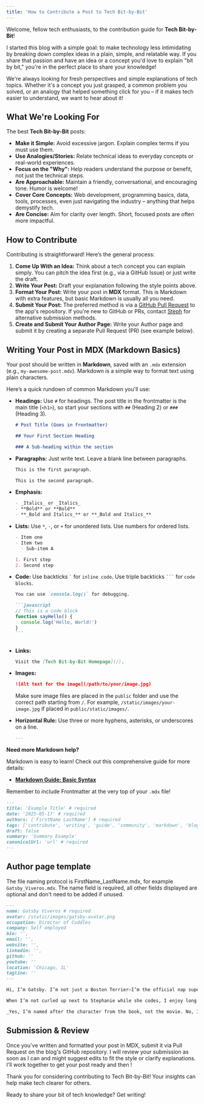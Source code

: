 ```yaml
---
title: 'How to Contribute a Post to Tech Bit-by-Bit'
---
```


Welcome, fellow tech enthusiasts, to the contribution guide for **Tech Bit-by-Bit**!

I started this blog with a simple goal: to make technology less intimidating by breaking down complex ideas in a plain, simple, and relatable way. If you share that passion and have an idea or a concept you'd love to explain "bit by bit," you're in the perfect place to share your knowledge!

We're always looking for fresh perspectives and simple explanations of tech topics. Whether it's a concept you just grasped, a common problem you solved, or an analogy that helped something click for you – if it makes tech easier to understand, we want to hear about it!

## What We're Looking For

The best **Tech Bit-by-Bit** posts:

- **Make it Simple:** Avoid excessive jargon. Explain complex terms if you must use them.
- **Use Analogies/Stories:** Relate technical ideas to everyday concepts or real-world experiences.
- **Focus on the "Why":** Help readers understand the purpose or benefit, not just the technical steps.
- **Are Approachable:** Maintain a friendly, conversational, and encouraging tone. Humor is welcome!
- **Cover Core Concepts:** Web development, programming basics, data, tools, processes, even just navigating the industry – anything that helps demystify tech.
- **Are Concise:** Aim for clarity over length. Short, focused posts are often more impactful.

## How to Contribute

Contributing is straightforward! Here’s the general process:

1.  **Come Up With an Idea:** Think about a tech concept you can explain simply. You can pitch the idea first (e.g., via a GitHub Issue) or just write the draft.
2.  **Write Your Post:** Draft your explanation following the style points above.
3.  **Format Your Post:** Write your post in **MDX** format. This is Markdown with extra features, but basic Markdown is usually all you need.
4.  **Submit Your Post:** The preferred method is via a [GitHub Pull Request](https://github.com/MidKnight92/techBitbyBit/pulls) to the app's repository. If you're new to GitHub or PRs, contact [Steph](mailto:techbitbybitmedia@gmail.com) for alternative submission methods.
5.  **Create and Submit Your Author Page:** Write your Author page and submit it by creating a separate Pull Request (PR) (see example below).

## Writing Your Post in MDX (Markdown Basics)

Your post should be written in **Markdown**, saved with an `.mdx` extension (e.g., `my-awesome-post.mdx`). Markdown is a simple way to format text using plain characters.

Here’s a quick rundown of common Markdown you'll use:

- **Headings:** Use `#` for headings. The post title in the frontmatter is the main title (`<h1>`), so start your sections with `##` (Heading 2) or `###` (Heading 3).

  ```markdown
  # Post Title (Goes in frontmatter)

  ## Your First Section Heading

  ### A Sub-heading within the section
  ```

- **Paragraphs:** Just write text. Leave a blank line between paragraphs.

  ```markdown
  This is the first paragraph.

  This is the second paragraph.
  ```

- **Emphasis:**

    ```markdown
    - _Italics_ or _Italics_
    - **Bold** or **Bold**
    - **_Bold and Italics_** or **_Bold and Italics_**
    ```
- **Lists:** Use `*`, `-`, or `+` for unordered lists. Use numbers for ordered lists.

  ```markdown
  - Item one
  - Item two
    - Sub-item A

  1. First step
  2. Second step
  ```

- **Code:** Use backticks `` ` `` for `inline code`. Use triple backticks ` ``` ` for `code blocks`.

  ````markdown
  You can use `console.log()` for debugging.

  ```javascript
  // This is a code block
  function sayHello() {
    console.log('Hello, World!')
  }
  ```
  ````

  ```

  ```

- **Links:**
  ```markdown
  Visit the [Tech Bit-by-Bit Homepage](/).
  ```
- **Images:**

  ```markdown
  ![Alt text for the image](/path/to/your/image.jpg)
  ```

  Make sure image files are placed in the `public` folder and use the correct path starting from `/`. For example, `/static/images/your-image.jpg` if placed in `public/static/images/`.

- **Horizontal Rule:** Use three or more hyphens, asterisks, or underscores on a line.
  ```markdown
  ---
  ```

**Need more Markdown help?**

Markdown is easy to learn! Check out this comprehensive guide for more details:

- [**Markdown Guide: Basic Syntax**](https://www.markdownguide.org/basic-syntax/)

Remember to include Frontmatter at the very top of your `.mdx` file!

```markdown
---
title: 'Example Title' # required
date: '2025-05-17' # required
authors: ['FirstName LastName'] # required
tags: ['contribute', 'writing', 'guide', 'community', 'markdown', 'blogging']
draft: false
summary: 'Summary Example'
canonicalUrl: 'url' # required
---
```

## Author page template

The file naming protocol is FirstName_LastName.mdx, for example `Gatsby_Viveros.mdx`. The name field is required, all other fields displayed are optional and don't need to be added if unused.

```markdown
---
name: Gatsby Viveros # required
avatar: /static/images/gatsby-avatar.png
occupation: Director of Cuddles
company: Self employed
bio: '',
email: '',
website: '',
linkedin: '',
github: ''
youtube: ''
location: 'Chicago, IL'
tagline: ''
---

Hi, I’m Gatsby. I’m not just a Boston Terrier—I’m the official nap supervisor, emotional support expert, influencer, and head of snack security at _Tech Bit by Bit_.

When I’m not curled up next to Stephanie while she codes, I enjoy long walks, treats, traveling, and chilling by the lake.

_Yes, I’m named after the character from the book, not the movie. No, I don’t know how to code. Yet._
```

## Submission & Review

Once you've written and formatted your post in MDX, submit it via Pull Request on the blog's GitHub repository. I will review your submission as soon as I can and might suggest edits to fit the style or clarify explanations. I'll work together to get your post ready and then !

Thank you for considering contributing to Tech Bit-by-Bit! Your insights can help make tech clearer for others.

Ready to share your bit of tech knowledge? Get writing!
